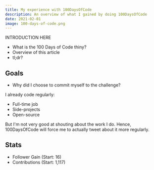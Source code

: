 ```yaml
---
title: My experience with 100DaysOfCode
description: An overview of what I gained by doing 100DaysOfCode
date: 2021-02-01
image: 100-days-of-code.png
---
```


INTRODUCTION HERE

- What is the 100 Days of Code thiny?
- Overview of this article
- tl;dr?

## Goals

- Why did I choose to commit myself to the challenge?

I already code regularly:

- Full-time job
- Side-projects
- Open-source

But I'm not very good at shouting about the work I do. Hence, 100DaysOfCode will force me to actually tweet about it more regularly.

## Stats

- Follower Gain (Start: 16)
- Contributions (Start: 1,117)